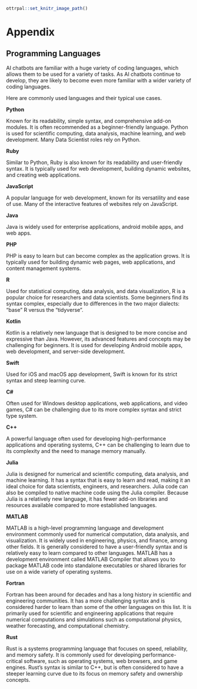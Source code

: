 
```r
ottrpal::set_knitr_image_path()
```

# Appendix {-}

## Programming Languages {-}

AI chatbots are familiar with a huge variety of coding languages, which allows them to be used for a variety of tasks. As AI chatbots continue to develop, they are likely to become even more familiar with a wider variety of coding languages. 

Here are commonly used languages and their typical use cases.

**Python**

Known for its readability, simple syntax, and comprehensive add-on modules. It is often recommended as a beginner-friendly language. Python is used for scientific computing, data analysis, machine learning, and web development. Many Data Scientist roles rely on Python.

**Ruby**

Similar to Python, Ruby is also known for its readability and user-friendly syntax. It is typically used for web development, building dynamic websites, and creating web applications.

**JavaScript**

A popular language for web development, known for its versatility and ease of use. Many of the interactive features of websites rely on JavaScript.

**Java**

Java is widely used for enterprise applications, android mobile apps, and web apps.

**PHP**

PHP is easy to learn but can become complex as the application grows. It is typically used for building dynamic web pages, web applications, and content management systems.

**R**

Used for statistical computing, data analysis, and data visualization, R is a popular choice for researchers and data scientists. Some beginners find its syntax complex, especially due to differences in the two major dialects: "base" R versus the "tidyverse".

**Kotlin**

Kotlin is a relatively new language that is designed to be more concise and expressive than Java. However, its advanced features and concepts may be challenging for beginners. It is used for developing Android mobile apps, web development, and server-side development.

**Swift**

Used for iOS and macOS app development, Swift is known for its strict syntax and steep learning curve.

**C#**

Often used for Windows desktop applications, web applications, and video games, C# can be challenging due to its more complex syntax and strict type system.

**C++**

A powerful language often used for developing high-performance applications and operating systems, C++ can be challenging to learn due to its complexity and the need to manage memory manually.


**Julia**

Julia is designed for numerical and scientific computing, data analysis, and machine learning. It has a syntax that is easy to learn and read, making it an ideal choice for data scientists, engineers, and researchers. Julia code can also be compiled to native machine code using the Julia compiler. Because Julia is a relatively new language, it has fewer add-on libraries and resources available compared to more established languages.

**MATLAB**

MATLAB is a high-level programming language and development environment commonly used for numerical computation, data analysis, and visualization. It is widely used in engineering, physics, and finance, among other fields. It is generally considered to have a user-friendly syntax and is relatively easy to learn compared to other languages. MATLAB has a development environment called MATLAB Compiler that allows you to package MATLAB code into standalone executables or shared libraries for use on a wide variety of operating systems. 

**Fortran**

Fortran has been around for decades and has a long history in scientific and engineering communities. It has a more challenging syntax and is considered harder to learn than some of the other languages on this list. It is primarily used for scientific and engineering applications that require numerical computations and simulations such as computational physics, weather forecasting, and computational chemistry.

**Rust**

Rust is a systems programming language that focuses on speed, reliability, and memory safety. It is commonly used for developing performance-critical software, such as operating systems, web browsers, and game engines. Rust's syntax is similar to C++, but is often considered to have a steeper learning curve due to its focus on memory safety and ownership concepts.
